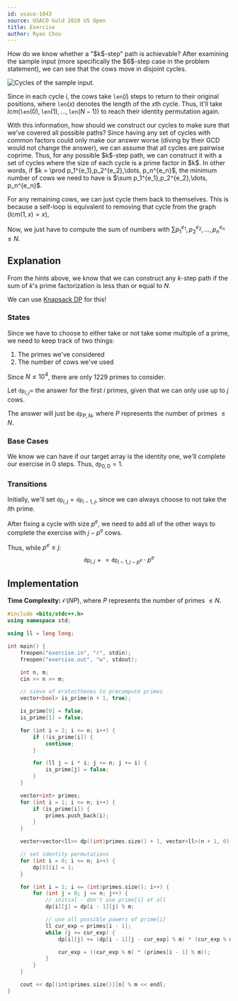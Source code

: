 ```yaml
---
id: usaco-1043
source: USACO Gold 2020 US Open
title: Exercise
author: Ryan Chou
---
```


<Spoiler title="Hint 1">
How do we know whether a "$k$-step" path is achievable?
</Spoiler>

<Spoiler title="Hint 1 (answer)">
After examining the sample input (more specifically the $6$-step case in the problem statement),
we can see that the cows move in disjoint cycles.

![Cycles of the sample input.](/usaco-1043/hint1.png)

Since in each cycle $i$, the cows take $\texttt{len}(i)$ steps to return to their original
positions, where $\texttt{len}(x)$ denotes the length of the $x$th cycle.
Thus, it'll take $lcm(\texttt{len}(0), \texttt{len}(1), \dots, \texttt{len}(N - 1))$ to reach their
identity permutation again.
</Spoiler>

<Spoiler title="Hint 2">
With this information, how should we construct our cycles to make sure that we've covered all possible paths?
</Spoiler>

<Spoiler title="Hint 2 (answer)">
Since having any set of cycles with common factors could only make our answer worse (diving by their GCD would not change the answer),
we can assume that all cycles are pairwise coprime. Thus, for any possible $k$-step path, we can construct it with a set of cycles where
the size of each cycle is a prime factor in $k$. In other words, if $k = \prod p_1^{e_1},p_2^{e_2},\dots, p_n^{e_n}$, the minimum number of
cows we need to have is $\sum p_1^{e_1},p_2^{e_2},\dots, p_n^{e_n}$.

For any remaining cows, we can just cycle them back to themselves. This is because a self-loop is equivalent to removing that cycle from the graph ($lcm(1, x) = x$),

Now, we just have to compute the sum of numbers with $\sum p_1^{e_1},p_2^{e_2},\dots, p_n^{e_n} \leq N$.
</Spoiler>

<Spoiler title="Solution">

## Explanation

From the hints above, we know that we can construct any $k$-step path if the sum of $k$'s prime factorization is less than or equal to $N$.

We can use [Knapsack DP](/gold/knapsack) for this!

### States

Since we have to choose to either take or not take some multiple of a prime, we need to keep track of two things:
1. The primes we've considered
2. The number of cows we've used

Since $N \leq 10^4$, there are only $1229$ primes to consider.

Let $\texttt{dp}_{i,j} =$ the answer for the first $i$ primes, given that we can only use up to $j$ cows.

The answer will just be $\texttt{dp}_{P, N}$, where $P$ represents the number of primes $\leq N$.

### Base Cases
We know we can have if our target array is the identity one, we'll complete our exercise in $0$ steps. Thus, $\texttt{dp}_{0, 0} = 1$.

### Transitions

Initially, we'll set $\texttt{dp}_{i, j} = \texttt{dp}_{i -1, j}$, since we can always choose to not take the $i$th prime.

After fixing a cycle with size $p^e$, we need to add all of the other ways to complete the exercise with $j - p^e$ cows.

Thus, while $p^e \leq j$:
$$\texttt{dp}_{i, j} \mathrel{+}= \texttt{dp}_{i - 1, j - p^e} \cdot p^e$$



## Implementation

**Time Complexity:** $\mathcal{O}(NP)$, where $P$ represents the number of primes $\leq N$.

<LanguageSection>

<CPPSection>

```cpp
#include <bits/stdc++.h>
using namespace std;

using ll = long long;

int main() {
	freopen("exercise.in", "r", stdin);
	freopen("exercise.out", "w", stdout);

	int n, m;
	cin >> n >> m;

	// sieve of eratosthenes to precompute primes
	vector<bool> is_prime(n + 1, true);

	is_prime[0] = false;
	is_prime[1] = false;

	for (int i = 2; i <= n; i++) {
		if (!is_prime[i]) {
			continue;
		}

		for (ll j = i * i; j <= n; j += i) {
			is_prime[j] = false;
		}
	}

	vector<int> primes;
	for (int i = 1; i <= n; i++) {
		if (is_prime[i]) {
			primes.push_back(i);
		}
	}

	vector<vector<ll>> dp((int)primes.size() + 1, vector<ll>(n + 1, 0));

	// set identity permutations
	for (int i = 0; i <= n; i++) {
		dp[0][i] = 1;
	}

	for (int i = 1; i <= (int)primes.size(); i++) {
		for (int j = 0; j <= n; j++) {
			// initial - don't use prime[i] at all
			dp[i][j] = dp[i - 1][j] % m;

			// use all possible powers of prime[i]
			ll cur_exp = primes[i - 1];
			while (j >= cur_exp) {
				dp[i][j] += (dp[i - 1][j - cur_exp] % m) * (cur_exp % m);

				cur_exp = ((cur_exp % m) * (primes[i - 1] % m));
			}
		}
	}

	cout << dp[(int)primes.size()][n] % m << endl;
}
```
</CPPSection>
</LanguageSection>
</Spoiler>